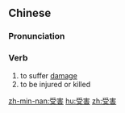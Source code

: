==Chinese==
{{zh-forms}}

===Pronunciation===
{{zh-pron
|m=shòuhài
|c=sau6 hoi6
|h=pfs=su-hoi
|mn=qz:siǔ-hāi/tw,xm,zz:siū-hāi
|cat=v
}}

===Verb===
{{zh-verb}}

# to suffer [[damage]]
# to be injured or killed

[[zh-min-nan:受害]]
[[hu:受害]]
[[zh:受害]]